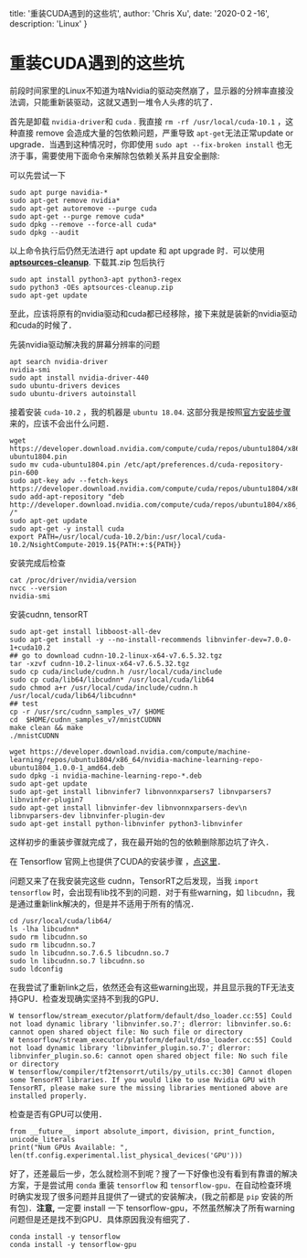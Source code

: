 
  title: '重装CUDA遇到的这些坑',
  author: 'Chris Xu',
  date: '2020-0２-16',
  description: 'Linux'
}


<!-- content starts here -->
# 重装CUDA遇到的这些坑

前段时间家里的Linux不知道为啥Nvidia的驱动突然崩了，显示器的分辨率直接没法调，只能重新装驱动，这就又遇到一堆令人头疼的坑了．

首先是卸载 `nvidia-driver`和 `cuda` . 我直接 `rm -rf /usr/local/cuda-10.1` ，这种直接 remove 会造成大量的包依赖问题，严重导致 `apt-get`无法正常update or upgrade．当遇到这种情况时，你即使用 `sudo apt --fix-broken install` 也无济于事，需要使用下面命令来解除包依赖关系并且安全删除:

可以先尝试一下

    sudo apt purge navidia-*
    sudo apt-get remove nvidia*
    sudo apt-get autoremove --purge cuda
    sudo apt-get --purge remove cuda*
    sudo dpkg --remove --force-all cuda*
    sudo dpkg --audit

以上命令执行后仍然无法进行 apt update 和 apt upgrade 时．可以使用 **[aptsources-cleanup](https://github.com/davidfoerster/aptsources-cleanup)**. 下载其.zip 包后执行

    sudo apt install python3-apt python3-regex
    sudo python3 -OEs aptsources-cleanup.zip
    sudo apt-get update

至此，应该将原有的nvidia驱动和cuda都已经移除，接下来就是装新的nvidia驱动和cuda的时候了．

先装nvidia驱动解决我的屏幕分辨率的问题

    apt search nvidia-driver
    nvidia-smi
    sudo apt install nvidia-driver-440
    sudo ubuntu-drivers devices
    sudo ubuntu-drivers autoinstall

接着安装 `cuda-10.2` ，我的机器是 `ubuntu 18.04`. 这部分我是按照[官方安装步骤](https://docs.nvidia.com/cuda/cuda-installation-guide-linux/index.html)来的，应该不会出什么问题．  

    wget https://developer.download.nvidia.com/compute/cuda/repos/ubuntu1804/x86_64/cuda-ubuntu1804.pin
    sudo mv cuda-ubuntu1804.pin /etc/apt/preferences.d/cuda-repository-pin-600
    sudo apt-key adv --fetch-keys https://developer.download.nvidia.com/compute/cuda/repos/ubuntu1804/x86_64/7fa2af80.pub
    sudo add-apt-repository "deb http://developer.download.nvidia.com/compute/cuda/repos/ubuntu1804/x86_64/ /"
    sudo apt-get update
    sudo apt-get -y install cuda
    export PATH=/usr/local/cuda-10.2/bin:/usr/local/cuda-10.2/NsightCompute-2019.1${PATH:+:${PATH}}

安装完成后检查

    cat /proc/driver/nvidia/version
    nvcc --version
    nvidia-smi

安装cudnn, tensorRT

    sudo apt-get install libboost-all-dev
    sudo apt-get install -y --no-install-recommends libnvinfer-dev=7.0.0-1+cuda10.2
    ## go to download cudnn-10.2-linux-x64-v7.6.5.32.tgz
    tar -xzvf cudnn-10.2-linux-x64-v7.6.5.32.tgz
    sudo cp cuda/include/cudnn.h /usr/local/cuda/include
    sudo cp cuda/lib64/libcudnn* /usr/local/cuda/lib64
    sudo chmod a+r /usr/local/cuda/include/cudnn.h /usr/local/cuda/lib64/libcudnn*
    ## test
    cp -r /usr/src/cudnn_samples_v7/ $HOME
    cd  $HOME/cudnn_samples_v7/mnistCUDNN
    make clean && make
    ./mnistCUDNN
    
    wget https://developer.download.nvidia.com/compute/machine-learning/repos/ubuntu1804/x86_64/nvidia-machine-learning-repo-ubuntu1804_1.0.0-1_amd64.deb
    sudo dpkg -i nvidia-machine-learning-repo-*.deb
    sudo apt-get update
    sudo apt-get install libnvinfer7 libnvonnxparsers7 libnvparsers7 libnvinfer-plugin7
    sudo apt-get install libnvinfer-dev libnvonnxparsers-dev\n libnvparsers-dev libnvinfer-plugin-dev
    sudo apt-get install python-libnvinfer python3-libnvinfer

这样初步的重装步骤就完成了，我在最开始的包的依赖删除那边坑了许久．

在 Tensorflow 官网上也提供了CUDA的安装步骤 ，[点这里](https://www.tensorflow.org/install/gpu#ubuntu_1804_cuda_101)．

问题又来了在我安装完这些 cudnn，TensorRT之后发现，当我 `import tensorflow` 时，会出现有lib找不到的问题．对于有些warning，如 `libcudnn`，我是通过重新link解决的，但是并不适用于所有的情况．

    cd /usr/local/cuda/lib64/
    ls -lha libcudnn*
    sudo rm libcudnn.so
    sudo rm libcudnn.so.7
    sudo ln libcudnn.so.7.6.5 libcudnn.so.7
    sudo ln libcudnn.so.7 libcudnn.so
    sudo ldconfig

在我尝试了重新link之后，依然还会有这些warning出现，并且显示我的TF无法支持GPU．检查发现确实坚持不到我的GPU．

    W tensorflow/stream_executor/platform/default/dso_loader.cc:55] Could not load dynamic library 'libnvinfer.so.7'; dlerror: libnvinfer.so.6: cannot open shared object file: No such file or directory
    W tensorflow/stream_executor/platform/default/dso_loader.cc:55] Could not load dynamic library 'libnvinfer_plugin.so.7'; dlerror: libnvinfer_plugin.so.6: cannot open shared object file: No such file or directory
    W tensorflow/compiler/tf2tensorrt/utils/py_utils.cc:30] Cannot dlopen some TensorRT libraries. If you would like to use Nvidia GPU with TensorRT, please make sure the missing libraries mentioned above are installed properly.

检查是否有GPU可以使用．

    from __future__ import absolute_import, division, print_function, unicode_literals
    print("Num GPUs Available: ", len(tf.config.experimental.list_physical_devices('GPU')))

好了，还差最后一步，怎么就检测不到呢？搜了一下好像也没有看到有靠谱的解决方案，于是尝试用 `conda` 重装 `tensorflow` 和 `tensorflow-gpu`．在自动检查环境时确实发现了很多问题并且提供了一键式的安装解决，(我之前都是 `pip` 安装的所有包)．**注意,** 一定要 install 一下 tensorflow-gpu，不然虽然解决了所有warning问题但是还是找不到GPU．具体原因我没有细究了．

    conda install -y tensorflow
    conda install -y tensorflow-gpu



